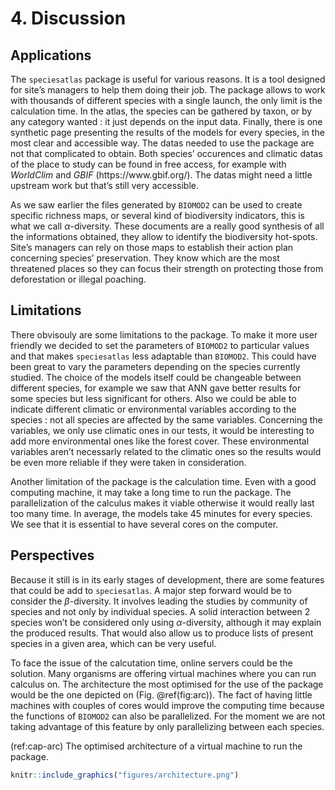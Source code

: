 # 4. Discussion

## Applications

The `speciesatlas` package is useful for various reasons. It is a tool designed for site's managers to help them doing their job. The package allows to work with thousands of different species with a single launch, the only limit is the calculation time. In the atlas, the species can be gathered by taxon, or by any category wanted : it just depends on the input data. Finally, there is one synthetic page presenting the results of the models for every species, in the most clear and accessible way. The datas needed to use the package are not that complicated to obtain. Both species' occurences and climatic datas of the place to study can be found in free access, for example with *WorldClim* and *GBIF* (https://www.gbif.org/). The datas might need a little upstream work but that's still very accessible. 

As we saw earlier the files generated by `BIOMOD2` can be used to create specific richness maps, or several kind of biodiversity indicators, this is what we call $\alpha$-diversity. These documents are a really good synthesis of all the informations obtained, they allow to identify the biodiversity hot-spots. Site's managers can rely on those maps to establish their action plan concerning species' preservation. They know which are the most threatened places so they can focus their strength on protecting those from deforestation or illegal poaching.

## Limitations

There obvisouly are some limitations to the package. To make it more user friendly we decided to set the parameters of `BIOMOD2` to particular values and that makes `speciesatlas` less adaptable than `BIOMOD2`. This could have been great to vary the parameters depending on the species currently studied.  The choice of the models itself could be changeable between different species, for example we saw that ANN gave better results for some species but less significant for others.  Also we could be able to indicate different climatic or environmental variables according to the species : not all species are affected by the same variables. Concerning the variables, we only use climatic ones in our tests, it would be interesting to add more environmental ones like the forest cover. These environmental variables aren't necessarly related to the climatic ones so the results would be even more reliable if they were taken in consideration. 

Another limitation of the package is the calculation time. Even with a good computing machine, it may take a long time to run the package. The parallelization of the calculus makes it viable otherwise it would really last too many time. In average, the models take 45 minutes for every species. We see that it is essential to have several cores on the computer. 

## Perspectives

Because it still is in its early stages of development, there are some features that could be add to `speciesatlas`. A major step forward would be to consider the $\beta$-diversity. It involves leading the studies by community of species and not only by individual species. A solid interaction between 2 species won't be considered only using  $\alpha$-diversity, although it may explain the produced results. That would also allow us to produce lists of present species in a given area, which can be very useful.

To face the issue of the calcutation time, online servers could be the solution. Many organisms are offering virtual machines where you can run calculus on. The architecture the most optimised for the use of the package would be the one depicted on (Fig. \@ref(fig:arc)). The fact of having little machines with couples of cores would improve the computing time because the functions of `BIOMOD2` can also be parallelized. For the moment we are not taking advantage of this feature by only parallelizing between each species. 

(ref:cap-arc) The optimised architecture of a virtual machine to run the package.

```r
knitr::include_graphics("figures/architecture.png")
```